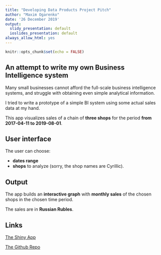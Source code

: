---
title: "Developing Data Products Project Pitch"
author: "Maxim Ogarenko"
date: '26 December 2019'
output:
  slidy_presentation: default
  ioslides_presentation: default
always_allow_html: yes
---

```{r setup, include=FALSE}
knitr::opts_chunk$set(echo = FALSE)
```


## An attempt to write my own Business Intelligence system 

Many small businesses cannot afford the full-scale business intelligence systems, and struggle with obtaining even simple analytical information.

I tried to write a prototype of a simple BI system using some actual sales data at my hand. 

This app visualizes sales of a chain of **three shops** for the period **from 2017-04-11 to 2019-08-01**. 

## User interface  

The user can choose:  

- **dates range** 
- **shops** to analyze (sorry, the shop names are Cyrillic).


## Output

The app builds an **interactive graph** with **monthly sales** of the chosen shops in the chosen time period. 

The sales are in **Russian Rubles**.

## Links

[The Shiny App](https://maxim-ogarenko.shinyapps.io/Developing_Data_Products_Assignmeht/)

[The Github Repo](https://github.com/maxim-ogarenko/DDP_Project)